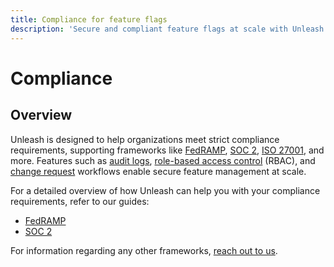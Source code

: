 ```yaml
---
title: Compliance for feature flags
description: 'Secure and compliant feature flags at scale with Unleash.'
---
```


# Compliance

## Overview

Unleash is designed to help organizations meet strict compliance requirements, supporting frameworks like [FedRAMP](https://www.fedramp.gov/program-basics/), [SOC 2](https://www.aicpa-cima.com/topic/audit-assurance/audit-and-assurance-greater-than-soc-2), [ISO 27001](https://en.wikipedia.org/wiki/ISO/IEC_27001), and more. Features such as [audit logs](/reference/events#event-log), [role-based access control](/reference/rbac) (RBAC), and [change request](/reference/change-requests) workflows enable secure feature management at scale.

For a detailed overview of how Unleash can help you with your compliance requirements, refer to our guides:
- [FedRAMP](/using-unleash/compliance/fedramp)
- [SOC 2](/using-unleash/compliance/soc2)


For information regarding any other frameworks, [reach out to us](mailto:sales@getunleash.io).
